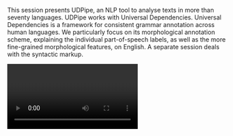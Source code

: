 This session presents UDPipe, an NLP tool to analyse texts in more than seventy languages. UDPipe works with Universal Dependencies. Universal Dependencies is a framework for consistent grammar annotation across human languages. We particularly focus on its morphological annotation scheme, explaining the individual part-of-speech labels, as well as the more fine-grained morphological features, on English. A separate session deals with the syntactic markup.

<Video provider="youtube" id="dVx-ZqM6rNY?si=6YifvKKU6KFT3s_p">
  Session 3 - Universal Dependencies – Morphology
</Video>
